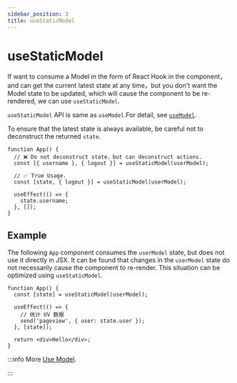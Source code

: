 ```yaml
---
sidebar_position: 3
title: useStaticModel
---
```

# useStaticModel


<ReduckTip />

If want to consume a Model in the form of React Hook in the component，and can get the current latest state at any time，but you don't want the Model state to be updated, which will cause the component to be re-rendered, we can use `useStaticModel`.

`useStaticModel` API is same as `useModel`.For detail, see [`useModel`](./use-model.md).

To ensure that the latest state is always available, be careful not to deconstruct the returned `state`.

```tsx
function App() {
  // ❌ Do not deconstruct state，but can deconstruct actions.
  const [{ username }, { logout }] = useStaticModel(userModel);

  // ✅ True Usage.
  const [state, { logout }] = useStaticModel(userModel);

  useEffect(() => {
    state.username;
  }, []);
}
```

## Example

The following `App` component consumes the `userModel` state, but does not use it directly in JSX. It can be found that changes in the `userModel` state do not necessarily cause the component to re-render. This situation can be optimized using `useStaticModel`.

```tsx
function App() {
  const [state] = useStaticModel(userModel);

  useEffect(() => {
    // 统计 UV 数据
    send('pageview', { user: state.user });
  }, [state]);

  return <div>Hello</div>;
}
```

:::info More
[Use Model](/guides/topic-detail/model/use-model).

:::
